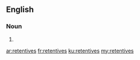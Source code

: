 ==English==

===Noun===
{{head|en|plural}}

# {{plural of|retentive|lang=en|nocat=1}}

[[ar:retentives]]
[[fr:retentives]]
[[ku:retentives]]
[[my:retentives]]